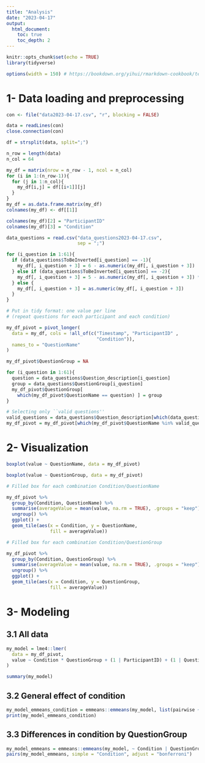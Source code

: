 ```yaml
---
title: "Analysis"
date: "2023-04-17"
output:
  html_document:
    toc: true
    toc_depth: 2
---
```


```r
knitr::opts_chunk$set(echo = TRUE)
library(tidyverse)

options(width = 150) # https://bookdown.org/yihui/rmarkdown-cookbook/text-width.html
```

# 1- Data loading and preprocessing

```r
con <- file("data2023-04-17.csv", "r", blocking = FALSE)

data = readLines(con)
close.connection(con)

df = strsplit(data, split=";")

n_row = length(data)
n_col = 64

my_df = matrix(nrow = n_row - 1, ncol = n_col)
for (i in 1:(n_row-1)){
  for (j in 1:n_col){
    my_df[i,j] = df[[i+1]][j]
  }
} 
my_df = as.data.frame.matrix(my_df)
colnames(my_df) <- df[[1]]

colnames(my_df)[2] = "ParticipantID"
colnames(my_df)[3] = "Condition"
```


```r
data_questions = read.csv("data_questions2023-04-17.csv",
                          sep = ";")

for (i_question in 1:61){
  if (data_questions$ToBeInverted[i_question] == -1){
    my_df[, i_question + 3] = 6 - as.numeric(my_df[, i_question + 3])
  } else if (data_questions$ToBeInverted[i_question] == -2){
    my_df[, i_question + 3] = 5 - as.numeric(my_df[, i_question + 3]) * 4/3
  } else {
    my_df[, i_question + 3] = as.numeric(my_df[, i_question + 3])
  }
} 
```


```r
# Put in tidy format: one value per line
# (repeat questions for each participant and each condition)

my_df_pivot = pivot_longer(
  data = my_df, cols = !all_of(c("Timestamp", "ParticipantID" , 
                                 "Condition")),
  names_to = "QuestionName"
)

my_df_pivot$QuestionGroup = NA

for (i_question in 1:61){
  question = data_questions$Question_description[i_question]
  group = data_questions$QuestionGroup[i_question]
  my_df_pivot$QuestionGroup[
    which(my_df_pivot$QuestionName == question) ] = group
}

# Selecting only ``valid questions''
valid_questions = data_questions$Question_description[which(data_questions$ToBeInverted != 0)]
my_df_pivot = my_df_pivot[which(my_df_pivot$QuestionName %in% valid_questions), ]
```

# 2- Visualization

```r
boxplot(value ~ QuestionName, data = my_df_pivot)

boxplot(value ~ QuestionGroup, data = my_df_pivot)
```


```r
# Filled box for each combination Condition/QuestionName

my_df_pivot %>%
  group_by(Condition, QuestionName) %>%
  summarise(averageValue = mean(value, na.rm = TRUE), .groups = "keep") %>%
  ungroup() %>%
  ggplot() +
  geom_tile(aes(x = Condition, y = QuestionName,
                fill = averageValue))

# Filled box for each combination Condition/QuestionGroup

my_df_pivot %>%
  group_by(Condition, QuestionGroup) %>%
  summarise(averageValue = mean(value, na.rm = TRUE), .groups = "keep") %>%
  ungroup() %>%
  ggplot() +
  geom_tile(aes(x = Condition, y = QuestionGroup,
                fill = averageValue))
```


# 3- Modeling


## 3.1 All data


```r
my_model = lme4::lmer(
  data = my_df_pivot,
  value ~ Condition * QuestionGroup + (1 | ParticipantID) + (1 | QuestionName)
)

summary(my_model)
```

## 3.2 General effect of condition

```r
my_model_emmeans_condition = emmeans::emmeans(my_model, list(pairwise ~ Condition), adjust = "bonferroni")
print(my_model_emmeans_condition)
```


## 3.3 Differences in condition by QuestionGroup

```r
my_model_emmeans = emmeans::emmeans(my_model, ~ Condition | QuestionGroup)
pairs(my_model_emmeans, simple = "Condition", adjust = "bonferroni")
```


